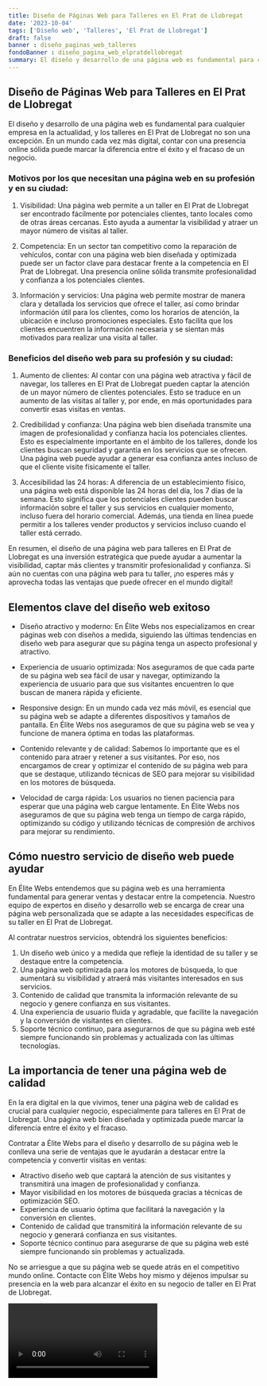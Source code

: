 ```yaml
---
title: Diseño de Páginas Web para Talleres en El Prat de Llobregat
date: '2023-10-04'
tags: ['Diseño web', 'Talleres', 'El Prat de Llobregat']
draft: false
banner : diseño_paginas_web_talleres
fondoBanner : diseño_pagina_web_elpratdellobregat
summary: El diseño y desarrollo de una página web es fundamental para cualquier empresa en la actualidad, y los talleres en El Prat de Llobregat no son una excepción. En un mundo cada vez más digital, contar con una presencia online sólida puede marcar la diferencia entre el éxito y el fracaso de un negocio. 
---
```


## Diseño de Páginas Web para Talleres en El Prat de Llobregat

El diseño y desarrollo de una página web es fundamental para cualquier empresa en la actualidad, y los talleres en El Prat de Llobregat no son una excepción. En un mundo cada vez más digital, contar con una presencia online sólida puede marcar la diferencia entre el éxito y el fracaso de un negocio. 

### Motivos por los que necesitan una página web en su profesión y en su ciudad:

1. Visibilidad: Una página web permite a un taller en El Prat de Llobregat ser encontrado fácilmente por potenciales clientes, tanto locales como de otras áreas cercanas. Esto ayuda a aumentar la visibilidad y atraer un mayor número de visitas al taller.

2. Competencia: En un sector tan competitivo como la reparación de vehículos, contar con una página web bien diseñada y optimizada puede ser un factor clave para destacar frente a la competencia en El Prat de Llobregat. Una presencia online sólida transmite profesionalidad y confianza a los potenciales clientes.

3. Información y servicios: Una página web permite mostrar de manera clara y detallada los servicios que ofrece el taller, así como brindar información útil para los clientes, como los horarios de atención, la ubicación e incluso promociones especiales. Esto facilita que los clientes encuentren la información necesaria y se sientan más motivados para realizar una visita al taller.

### Beneficios del diseño web para su profesión y su ciudad:

1. Aumento de clientes: Al contar con una página web atractiva y fácil de navegar, los talleres en El Prat de Llobregat pueden captar la atención de un mayor número de clientes potenciales. Esto se traduce en un aumento de las visitas al taller y, por ende, en más oportunidades para convertir esas visitas en ventas.

2. Credibilidad y confianza: Una página web bien diseñada transmite una imagen de profesionalidad y confianza hacia los potenciales clientes. Esto es especialmente importante en el ámbito de los talleres, donde los clientes buscan seguridad y garantía en los servicios que se ofrecen. Una página web puede ayudar a generar esa confianza antes incluso de que el cliente visite físicamente el taller.

3. Accesibilidad las 24 horas: A diferencia de un establecimiento físico, una página web está disponible las 24 horas del día, los 7 días de la semana. Esto significa que los potenciales clientes pueden buscar información sobre el taller y sus servicios en cualquier momento, incluso fuera del horario comercial. Además, una tienda en línea puede permitir a los talleres vender productos y servicios incluso cuando el taller está cerrado.

En resumen, el diseño de una página web para talleres en El Prat de Llobregat es una inversión estratégica que puede ayudar a aumentar la visibilidad, captar más clientes y transmitir profesionalidad y confianza. Si aún no cuentas con una página web para tu taller, ¡no esperes más y aprovecha todas las ventajas que puede ofrecer en el mundo digital!

<GifSeo />

<Cta />

## Elementos clave del diseño web exitoso

- Diseño atractivo y moderno: En Élite Webs nos especializamos en crear páginas web con diseños a medida, siguiendo las últimas tendencias en diseño web para asegurar que su página tenga un aspecto profesional y atractivo.

- Experiencia de usuario optimizada: Nos aseguramos de que cada parte de su página web sea fácil de usar y navegar, optimizando la experiencia de usuario para que sus visitantes encuentren lo que buscan de manera rápida y eficiente.

- Responsive design: En un mundo cada vez más móvil, es esencial que su página web se adapte a diferentes dispositivos y tamaños de pantalla. En Élite Webs nos aseguramos de que su página web se vea y funcione de manera óptima en todas las plataformas.

- Contenido relevante y de calidad: Sabemos lo importante que es el contenido para atraer y retener a sus visitantes. Por eso, nos encargamos de crear y optimizar el contenido de su página web para que se destaque, utilizando técnicas de SEO para mejorar su visibilidad en los motores de búsqueda.

- Velocidad de carga rápida: Los usuarios no tienen paciencia para esperar que una página web cargue lentamente. En Élite Webs nos aseguramos de que su página web tenga un tiempo de carga rápido, optimizando su código y utilizando técnicas de compresión de archivos para mejorar su rendimiento.

## Cómo nuestro servicio de diseño web puede ayudar

En Élite Webs entendemos que su página web es una herramienta fundamental para generar ventas y destacar entre la competencia. Nuestro equipo de expertos en diseño y desarrollo web se encarga de crear una página web personalizada que se adapte a las necesidades específicas de su taller en El Prat de Llobregat.

Al contratar nuestros servicios, obtendrá los siguientes beneficios:

1. Un diseño web único y a medida que refleje la identidad de su taller y se destaque entre la competencia.
2. Una página web optimizada para los motores de búsqueda, lo que aumentará su visibilidad y atraerá más visitantes interesados en sus servicios.
3. Contenido de calidad que transmita la información relevante de su negocio y genere confianza en sus visitantes.
4. Una experiencia de usuario fluida y agradable, que facilite la navegación y la conversión de visitantes en clientes.
5. Soporte técnico continuo, para asegurarnos de que su página web esté siempre funcionando sin problemas y actualizada con las últimas tecnologías.

## La importancia de tener una página web de calidad

En la era digital en la que vivimos, tener una página web de calidad es crucial para cualquier negocio, especialmente para talleres en El Prat de Llobregat. Una página web bien diseñada y optimizada puede marcar la diferencia entre el éxito y el fracaso.

Contratar a Élite Webs para el diseño y desarrollo de su página web le conlleva una serie de ventajas que le ayudarán a destacar entre la competencia y convertir visitas en ventas:

- Atractivo diseño web que captará la atención de sus visitantes y transmitirá una imagen de profesionalidad y confianza.
- Mayor visibilidad en los motores de búsqueda gracias a técnicas de optimización SEO.
- Experiencia de usuario óptima que facilitará la navegación y la conversión en clientes.
- Contenido de calidad que transmitirá la información relevante de su negocio y generará confianza en sus visitantes.
- Soporte técnico continuo para asegurarse de que su página web esté siempre funcionando sin problemas y actualizada.

No se arriesgue a que su página web se quede atrás en el competitivo mundo online. Contacte con Élite Webs hoy mismo y déjenos impulsar su presencia en la web para alcanzar el éxito en su negocio de taller en El Prat de Llobregat.

<Video />

<CtaBot job='Talleres' city='El Prat de Llobregat'/>

<Gmaps query='El Prat de Llobregat+españa+maps' />